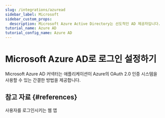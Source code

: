 ```yaml
---
slug: /integrations/azuread
sidebar_label: Microsoft
sidebar_custom_props:
  description: Microsoft Azure Active Directory는 선도적인 AD 제공자입니다.
tutorial_name: Azure AD
tutorial_config_name: Azure AD
---
```




# Microsoft Azure AD로 로그인 설정하기

Microsoft Azure AD 커넥터는 애플리케이션이 Azure의 OAuth 2.0 인증 시스템을 사용할 수 있는 간결한 방법을 제공합니다.

<GuideTip />

<Integration />

## 참고 자료 \{#references}

<Url href="https://docs.microsoft.com/en-us/azure/active-directory/develop/scenario-web-app-sign-user-overview">
  사용자를 로그인시키는 웹 앱
</Url>